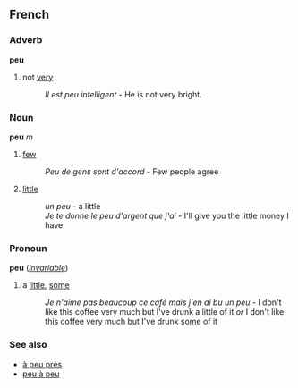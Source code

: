 ==French==
===Adverb===
'''peu'''

#not [[very]]
#:''Il est peu intelligent'' - He is not very bright.

===Noun===
'''peu''' ''m''

#[[few]]
#:''Peu de gens sont d'accord'' - Few people agree
#[[little]]
#:''un peu'' - a little
#:''Je te donne le peu d'argent que j'ai'' - I'll give you the little money I have

===Pronoun===
'''peu''' (''[[invariable]]'')

#a [[little]], [[some]]
#:''Je n'aime pas beaucoup ce café mais j'en ai bu un peu'' - I don't like this coffee very much but I've drunk a little of it ''or'' I don't like this coffee very much but I've drunk some of it

===See also===
*[[à peu près]]
*[[peu à peu]]